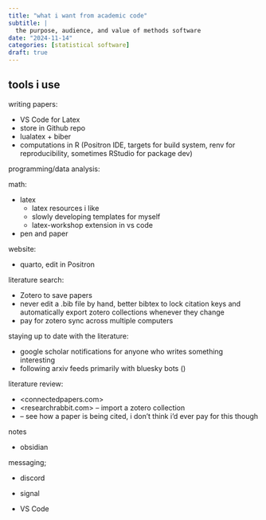 ```yaml
---
title: "what i want from academic code"
subtitle: |
  the purpose, audience, and value of methods software
date: "2024-11-14"
categories: [statistical software]
draft: true
---
```


## tools i use

writing papers:

- VS Code for Latex
- store in Github repo
- lualatex + biber
- computations in R (Positron IDE, targets for build system, renv for reproducibility, sometimes RStudio for package dev)

programming/data analysis:

math:

- latex
    - latex resources i like
    - slowly developing templates for myself
    - latex-workshop extension in vs code
- pen and paper

website:

- quarto, edit in Positron

literature search:

- Zotero to save papers
- never edit a .bib file by hand, better bibtex to lock citation keys and automatically export zotero collections whenever they change
- pay for zotero sync across multiple computers

staying up to date with the literature:

- google scholar notifications for anyone who writes something interesting
- following arxiv feeds primarily with bluesky bots ()

literature review:

- <connectedpapers.com>
- <researchrabbit.com> -- import a zotero collection
- <scite> -- see how a paper is being cited, i don't think i'd ever pay for this though



notes

- obsidian

messaging;

- discord
- signal


- VS Code